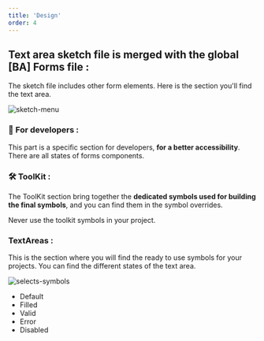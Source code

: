 ```yaml
---
title: 'Design'
order: 4
---
```


## Text area sketch file is merged with the global [BA] Forms file :

The sketch file includes other form elements. Here is the section you'll find the text area.

![sketch-menu](textarea--sketch-menu.png)

### 👾 For developers :

This part is a specific section for developers, **for a better accessibility**. There are all states of forms components.

### 🛠 ToolKit :

The ToolKit section bring together the **dedicated symbols used for building the final symbols**, and you can find them in the symbol overrides.
<br />

<Hint type="dont">
  <HintItem dont>
    Never use the toolkit symbols in your project.
  </HintItem>
</Hint>

### TextAreas :

This is the section where you will find the ready to use symbols for your projects. You can find the different states of the text area.

![selects-symbols](textarea-symbols.png)

- Default
- Filled
- Valid
- Error
- Disabled

